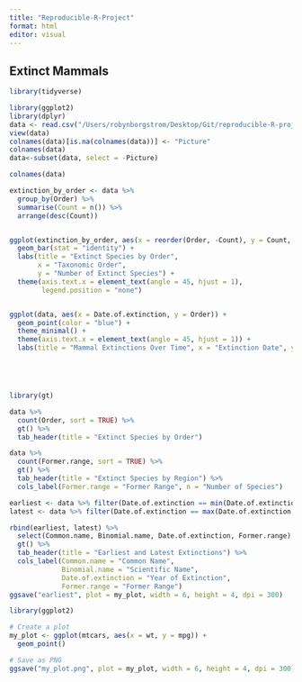 ```yaml
---
title: "Reproducible-R-Project"
format: html
editor: visual
---
```


## Extinct Mammals

```r
library(tidyverse)

```

```r
library(ggplot2)
library(dplyr)
data <- read.csv("/Users/robynborgstrom/Desktop/Git/reproducible-R-project/Extinct mammal dataset.csv", header = TRUE, check.names = TRUE)
view(data)
colnames(data)[is.na(colnames(data))] <- "Picture"
colnames(data)
data<-subset(data, select = -Picture)

colnames(data)

extinction_by_order <- data %>%
  group_by(Order) %>%
  summarise(Count = n()) %>%
  arrange(desc(Count))


ggplot(extinction_by_order, aes(x = reorder(Order, -Count), y = Count, fill = Order)) +
  geom_bar(stat = "identity") +
  labs(title = "Extinct Species by Order",
       x = "Taxonomic Order",
       y = "Number of Extinct Species") +
  theme(axis.text.x = element_text(angle = 45, hjust = 1), 
        legend.position = "none")



```

```r


ggplot(data, aes(x = Date.of.extinction, y = Order)) +
  geom_point(color = "blue") +
  theme_minimal() +
  theme(axis.text.x = element_text(angle = 45, hjust = 1)) +
  labs(title = "Mammal Extinctions Over Time", x = "Extinction Date", y = "Order")






```

```r


library(gt)

data %>%
  count(Order, sort = TRUE) %>%
  gt() %>%
  tab_header(title = "Extinct Species by Order")


```

```r

data %>%
  count(Former.range, sort = TRUE) %>%
  gt() %>%
  tab_header(title = "Extinct Species by Region") %>%
  cols_label(Former.range = "Former Range", n = "Number of Species")


```

```r

earliest <- data %>% filter(Date.of.extinction == min(Date.of.extinction, na.rm = TRUE))
latest <- data %>% filter(Date.of.extinction == max(Date.of.extinction, na.rm = TRUE))

rbind(earliest, latest) %>%
  select(Common.name, Binomial.name, Date.of.extinction, Former.range) %>%
  gt() %>%
  tab_header(title = "Earliest and Latest Extinctions") %>%
  cols_label(Common.name = "Common Name", 
             Binomial.name = "Scientific Name", 
             Date.of.extinction = "Year of Extinction", 
             Former.range = "Former Range")
ggsave("earliest", plot = my_plot, width = 6, height = 4, dpi = 300)

```

```r
library(ggplot2)

# Create a plot
my_plot <- ggplot(mtcars, aes(x = wt, y = mpg)) +
  geom_point()

# Save as PNG
ggsave("my_plot.png", plot = my_plot, width = 6, height = 4, dpi = 300)


```

